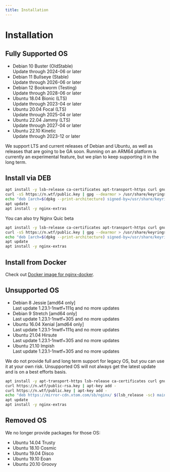 ```yaml
---
title: Installation
---
```



# Installation

## Fully Supported OS

* Debian 10 Buster (OldStable) <br /><SecondaryText>Update through 2024-06 or later</SecondaryText>
* Debian 11 Bullseye (Stable) <br /><SecondaryText>Update through 2026-06 or later</SecondaryText>
* Debian 12 Bookworm (Testing) <br /><SecondaryText>Update through 2028-06 or later</SecondaryText>
* Ubuntu 18.04 Bionic (LTS) <br /><SecondaryText>Update through 2023-04 or later</SecondaryText>
* Ubuntu 20.04 Focal (LTS) <br /><SecondaryText>Update through 2025-04 or later</SecondaryText>
* Ubuntu 22.04 Jammy (LTS) <br /><SecondaryText>Update through 2027-04 or later</SecondaryText>
* Ubuntu 22.10 Kinetic <br /><SecondaryText>Update through 2023-12 or later</SecondaryText>

We support LTS and current releases of Debian and Ubuntu, as well as releases that are going to be GA soon. Running on an ARM64 platform is currently an experimental feature, but we plan to keep supporting it in the long term.

## Install via DEB

```sh
apt install -y lsb-release ca-certificates apt-transport-https curl gnupg dpkg
curl -sS https://n.wtf/public.key | gpg --dearmor > /usr/share/keyrings/n.wtf.gpg
echo "deb [arch=$(dpkg --print-architecture) signed-by=/usr/share/keyrings/n.wtf.gpg] https://mirror-cdn.xtom.com/sb/nginx/ $(lsb_release -sc) main" > /etc/apt/sources.list.d/n.wtf.list
apt update
apt install -y nginx-extras
```

You can also try Nginx Quic beta

```sh
apt install -y lsb-release ca-certificates apt-transport-https curl gnupg dpkg
curl -sS https://n.wtf/public.key | gpg --dearmor > /usr/share/keyrings/n.wtf.gpg
echo "deb [arch=$(dpkg --print-architecture) signed-by=/usr/share/keyrings/n.wtf.gpg] https://mirror-cdn.xtom.com/sb/nginx-quic/ $(lsb_release -sc) main" > /etc/apt/sources.list.d/n.wtf.list
apt update
apt install -y nginx-extras
```

## Install from Docker

Check out [Docker image for nginx-docker](https://github.com/u-sb/nginx-docker).

## Unsupported OS

* Debian 8 Jessie [amd64 only] <br /><SecondaryText>Last update 1.23.1-1nwtf+111q and no more updates</SecondaryText>
* Debian 9 Stretch [amd64 only] <br /><SecondaryText>Last update 1.23.1-1nwtf+305 and no more updates</SecondaryText>
* Ubuntu 16.04 Xenial [amd64 only] <br /><SecondaryText>Last update 1.23.1-1nwtf+111q and no more updates</SecondaryText>
* Ubuntu 21.04 Hirsute <br /><SecondaryText>Last update 1.23.1-1nwtf+305 and no more updates</SecondaryText>
* Ubuntu 21.10 Impish <br /><SecondaryText>Last update 1.23.1-1nwtf+305 and no more updates</SecondaryText>

We do not provide full and long term support for legacy OS, but you can use it at your own risk. Unsupported OS will not always get the latest update and is on a best efforts basis.

``` sh
apt install -y apt-transport-https lsb-release ca-certificates curl gnupg
curl https://n.wtf/public-rsa.key | apt-key add -
curl https://n.wtf/public.key | apt-key add -
echo "deb https://mirror-cdn.xtom.com/sb/nginx/ $(lsb_release -sc) main" > /etc/apt/sources.list.d/n.wtf.list
apt update
apt install -y nginx-extras
```

## Removed OS

We no longer provide packages for those OS:

* Ubuntu 14.04 Trusty
* Ubuntu 18.10 Cosmic
* Ubuntu 19.04 Disco
* Ubuntu 19.10 Eoan
* Ubuntu 20.10 Groovy
